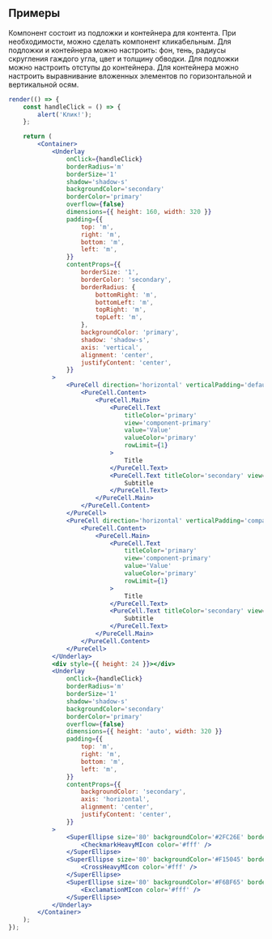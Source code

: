 ## Примеры

Компонент состоит из подложки и контейнера для контента. При необходимости, можно сделать компонент кликабельным. Для подложки и контейнера можно настроить: фон, тень, радиусы скругления гаждого угла, цвет и толщину обводки. Для подложки можно настроить отступы до контейнера.
Для контейнера можно настроить выравнивание вложенных элементов по горизонтальной и вертикальной осям.

```jsx live
render(() => {
    const handleClick = () => {
        alert('Клик!');
    };

    return (
        <Container>
            <Underlay
                onClick={handleClick}
                borderRadius='m'
                borderSize='1'
                shadow='shadow-s'
                backgroundColor='secondary'
                borderColor='primary'
                overflow={false}
                dimensions={{ height: 160, width: 320 }}
                padding={{
                    top: 'm',
                    right: 'm',
                    bottom: 'm',
                    left: 'm',
                }}
                contentProps={{
                    borderSize: '1',
                    borderColor: 'secondary',
                    borderRadius: {
                        bottomRight: 'm',
                        bottomLeft: 'm',
                        topRight: 'm',
                        topLeft: 'm',
                    },
                    backgroundColor: 'primary',
                    shadow: 'shadow-s',
                    axis: 'vertical',
                    alignment: 'center',
                    justifyContent: 'center',
                }}
            >
                <PureCell direction='horizontal' verticalPadding='default' horizontalPadding='both'>
                    <PureCell.Content>
                        <PureCell.Main>
                            <PureCell.Text
                                titleColor='primary'
                                view='component-primary'
                                value='Value'
                                valueColor='primary'
                                rowLimit={1}
                            >
                                Title
                            </PureCell.Text>
                            <PureCell.Text titleColor='secondary' view='primary-small' rowLimit={1}>
                                Subtitle
                            </PureCell.Text>
                        </PureCell.Main>
                    </PureCell.Content>
                </PureCell>
                <PureCell direction='horizontal' verticalPadding='compact' horizontalPadding='both'>
                    <PureCell.Content>
                        <PureCell.Main>
                            <PureCell.Text
                                titleColor='primary'
                                view='component-primary'
                                value='Value'
                                valueColor='primary'
                                rowLimit={1}
                            >
                                Title
                            </PureCell.Text>
                            <PureCell.Text titleColor='secondary' view='primary-small' rowLimit={1}>
                                Subtitle
                            </PureCell.Text>
                        </PureCell.Main>
                    </PureCell.Content>
                </PureCell>
            </Underlay>
            <div style={{ height: 24 }}></div>
            <Underlay
                onClick={handleClick}
                borderRadius='m'
                borderSize='1'
                shadow='shadow-s'
                backgroundColor='secondary'
                borderColor='primary'
                overflow={false}
                dimensions={{ height: 'auto', width: 320 }}
                padding={{
                    top: 'm',
                    right: 'm',
                    bottom: 'm',
                    left: 'm',
                }}
                contentProps={{
                    backgroundColor: 'secondary',
                    axis: 'horizontal',
                    alignment: 'center',
                    justifyContent: 'center',
                }}
            >
                <SuperEllipse size='80' backgroundColor='#2FC26E' border={true}>
                    <CheckmarkHeavyMIcon color='#fff' />
                </SuperEllipse>
                <SuperEllipse size='80' backgroundColor='#F15045' border={true}>
                    <CrossHeavyMIcon color='#fff' />
                </SuperEllipse>
                <SuperEllipse size='80' backgroundColor='#F6BF65' border={true}>
                    <ExclamationMIcon color='#fff' />
                </SuperEllipse>
            </Underlay>
        </Container>
    );
});
```
